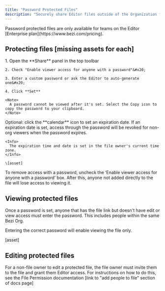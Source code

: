 ```yaml
---
title: "Password Protected Files"
description: "Securely share Editor files outside of the Organization for cross-functional collaboration and user research."
---
```


<Info>
  Password protected files are only available for teams on the Editor [Enterprise plan](https://www.bezi.com/pricing). &#x20;
</Info>

## Protecting files \[missing assets for each]

<Steps>
  <Step title="Setting a password">
    1. Open the **Share** panel in the top toolbar

    2. Check "Enable viewer access for anyone with a password"&#x20;

    3. Enter a custom password or ask the Editor to auto-generate one&#x20;

    4. Click **Set**

    <Note>
      A password cannot be viewed after it's set. Select the Copy icon to copy the password to your clipboard.
    </Note>
  </Step>

  <Step title="Setting an expiration date">
    Optional: click the **calendar** icon to set an expiration date. If an expiration date is set, access through the password will be revoked for non-org viewers when the password expires.

    <Info>
      The expiration time and date is set in the file owner's current time zone.
    </Info>

    \[asset]
  </Step>

  <Step title="Removing a password">
    To remove access with a password, uncheck the ‘Enable viewer access for anyone with a password’ box. After this, anyone not added directly to the file will lose access to viewing it.&#x20;
  </Step>
</Steps>

## Viewing protected files

Once a password is set, anyone that has the file link but doesn't have edit or view access must enter the password. This includes people within the same Bezi Org.&#x20;

Entering the correct password will enable viewing the file only.&#x20;

\[asset]&#x20;

## Editing protected files

For a non-file owner to edit a protected file, the file owner must invite them to the file and grant them Editor access. For instructions on how to do this, see the File Permission documentation \[link to "add people to file" section of docs page]